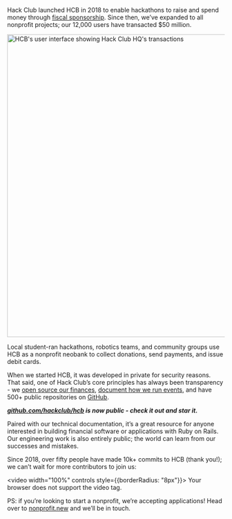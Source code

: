 Hack Club launched HCB in 2018 to enable hackathons to raise and spend money
through [fiscal sponsorship](https://hackclub.com/fiscal-sponsorship/). Since
then, we’ve expanded to all nonprofit projects; our 12,000 users have transacted
$50 million.

<p style={{textAlign: "center"}}>
  <img alt="HCB's user interface showing Hack Club HQ's transactions" src="https://hc-cdn.hel1.your-objectstorage.com/s/v3/46debb1d90e87bc170842e8a885bde1409eeeb54_mockuuups-transparent-macbook-pro-mockup.png" width="700px" />
</p>

Local student-ran hackathons, robotics teams, and community groups use HCB as a
nonprofit neobank to collect donations, send payments, and issue debit cards.

When we started HCB, it was developed in private for security reasons. That
said, one of Hack Club’s core principles has always been transparency - we [open
source our finances](https://github.com/hackclub/ledger), [document how we run
events](https://github.com/hackclub/assemble), and have 500+ public repositories
on [GitHub](https://github.com/hackclub).

***[github.com/hackclub/hcb](https://github.com/hackclub/hcb) is now public -
check it out and star it.***

Paired with our technical documentation, it’s a great resource for anyone
interested in building financial software or applications with Ruby on Rails.
Our engineering work is also entirely public; the world can learn from our
successes and mistakes.

Since 2018, over fifty people have made 10k+ commits to HCB (thank you!); we
can’t wait for more contributors to join us:

<video width="100%" controls style={{borderRadius: "8px"}}>
  <source src="https://hc-cdn.hel1.your-objectstorage.com/s/v3/8f1ab16accf55b3dd846d532ea79ce1f0de74e01_gsource.mp4" type="video/mp4" />
  Your browser does not support the video tag.
</video>

PS: if you’re looking to start a nonprofit, we’re accepting applications! Head
over to [nonprofit.new](https://nonprofit.new/) and we’ll be in touch.
